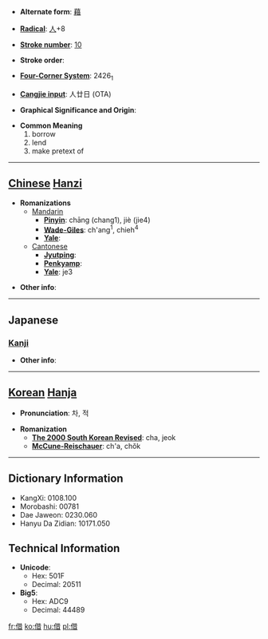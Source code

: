 * '''Alternate form''': [[藉]]

* '''[[Wiktionary:Chinese radical index| Radical]]''': [[Wiktionary:Chinese radical index 人|人]]+8

* '''[[Wiktionary:Chinese total strokes index|Stroke number]]''': [[Wiktionary:Chinese total strokes index 10|10]]

* '''Stroke order''': 

* '''[[Wiktionary:Chinese four corner index|Four-Corner System]]''': 2426<sub>1</sub>

* '''[[Wiktionary:Chinese Cangjie index|Cangjie input]]''': 人廿日 (OTA)

* '''Graphical Significance and Origin''': 

* '''Common Meaning'''
*#borrow
*# lend
*# make pretext of


----

== [[Chinese]] [[Hanzi]] ==

* '''Romanizations'''
** [[Mandarin]]
*** '''[[Pinyin]]''': chāng (chang1), jiè (jie4)
*** '''[[Wade-Giles]]''': ch'ang<sup>1</sup>, chieh<sup>4</sup>
*** '''[[Yale]]''': 
**[[Cantonese]]
***'''[[Jyutping]]''':
***'''[[Penkyamp]]''': 
***'''[[Yale]]''': je3

* '''Other info''': 

----

==Japanese==
===[[Kanji]]===
{{kanji|on readings=[[しゃく]] (shaku), [[しゃ]] (sha), [[せき]] (seki)
|kun readings=[[かりる]] (kariru), [[かり]] (kari), [[たとい]] (tatoi)
}}

* '''Other info''':  

----

== [[Korean]] [[Hanja]] ==

* '''Pronunciation''': 차, 적

* '''Romanization'''
** '''[[The 2000 South Korean Revised Romanization|The 2000 South Korean Revised]]''': cha, jeok
** '''[[McCune-Reischauer]]''': ch'a, chŏk

----

== Dictionary Information ==

* KangXi: 0108.100
* Morobashi: 00781
* Dae Jaweon: 0230.060
* Hanyu Da Zidian: 10171.050

== Technical Information ==

* '''Unicode''':
** Hex: 501F
** Decimal: 20511
* '''Big5''':
** Hex: ADC9
** Decimal: 44489

[[fr:借]]
[[ko:借]]
[[hu:借]]
[[pl:借]]